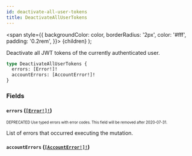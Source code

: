 ```yaml
---
id: deactivate-all-user-tokens
title: DeactivateAllUserTokens
---
```


<span
style={{
      backgroundColor: color,
      borderRadius: '2px',
      color: '#fff',
      padding: '0.2rem',
    }}>
{children}
</span>
);

Deactivate all JWT tokens of the currently authenticated user.

```graphql
type DeactivateAllUserTokens {
  errors: [Error!]!
  accountErrors: [AccountError!]!
}
```

### Fields

#### `errors` ([`[Error!]!`](/api-reference/objects/error.mdx))

<sub><sup><Tag color="#ffba00">DEPRECATED</Tag> Use typed errors with error codes. This field will be removed after 2020-07-31.</sup></sub>

List of errors that occurred executing the mutation.

#### `accountErrors` ([`[AccountError!]!`](/api-reference/objects/account-error.mdx))
